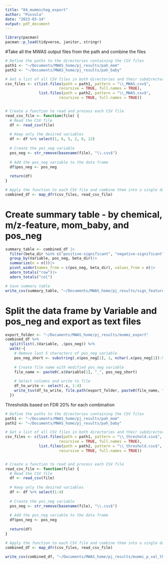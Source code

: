 ```yaml
---
title: "04_mummichog_export"
author: "Puvvula"
date: "2023-03-14"
output: pdf_document
---
```


```r
library(pacman)
pacman::p_load(tidyverse, janitor, stringr)
```


#Take all the MWAS output files from the path and combine the files
```r
# Define the paths to the directories containing the CSV files
path1 <- "~/Documents/MWAS_home/pj_results/pah_mom"
path2 <- "~/Documents/MWAS_home/pj_results/pah_baby"

# Get a list of all CSV files in both directories and their subdirectories
csv_files <- c(list.files(path = path1, pattern = "\\_MWAS.csv$", 
                        recursive = TRUE, full.names = TRUE),
               list.files(path = path2, pattern = "\\_MWAS.csv$", 
                        recursive = TRUE, full.names = TRUE))


# Create a function to read and process each CSV file
read_csv_file <- function(file) {
  # Read the CSV file
  df <- read_csv(file)
  
  # Keep only the desired variables
  df <- df %>% select(1, 6, 5, 2, 8, 12)
  
  # Create the pos_neg variable
  pos_neg <- str_remove(basename(file), "\\.csv$")
  
  # Add the pos_neg variable to the data frame
  df$pos_neg <- pos_neg
  
  return(df)
}

# Apply the function to each CSV file and combine them into a single data frame
combined_df <- map_dfr(csv_files, read_csv_file)
```


# Create summary table - by chemical, m/z-feature, mom_baby, and pos_neg
```r
summary_table <- combined_df |>
  filter(beta_dir %in% c("positive-significant", "negative-significant")) |>
  group_by(Variable, pos_neg, beta_dir)|>
  summarize(n = n())|>
  pivot_wider(names_from = c(pos_neg, beta_dir), values_from = n)|> 
  adorn_totals("row")|> 
  adorn_totals("col")

# Save summary table
write_csv(summary_table, "~/Documents/MWAS_home/pj_results/sign_features_summary.csv")
```

# Split the data frame by Variable and pos_neg and export as text files
```r
export_folder <- "~/Documents/MWAS_home/pj_results/mummi_export"
combined_df %>% 
  split(list(.$Variable, .$pos_neg)) %>% 
  walk(~{
    # Remove last 5 characters of pos_neg variable
    pos_neg_short <- substring(.x$pos_neg[1], 1, nchar(.x$pos_neg[1])-5)
    
    # Create file name with modified pos_neg variable
    file_name <- paste0(.x$Variable[1], "_", pos_neg_short)
    
    # Select columns and write to file
    df_to_write <- select(.x, 1:4)
    write_tsv(df_to_write, file.path(export_folder, paste0(file_name, ".txt")))
  })


```


################################################################################
Thresholds based on FDR 20% for each combination

```r
# Define the paths to the directories containing the CSV files
path1 <- "~/Documents/MWAS_home/pj_results/pah_mom"
path2 <- "~/Documents/MWAS_home/pj_results/pah_baby"

# Get a list of all CSV files in both directories and their subdirectories
csv_files <- c(list.files(path = path1, pattern = "\\_threshold.csv$", 
                        recursive = TRUE, full.names = TRUE),
               list.files(path = path2, pattern = "\\_threshold.csv$", 
                        recursive = TRUE, full.names = TRUE))


# Create a function to read and process each CSV file
read_csv_file <- function(file) {
  # Read the CSV file
  df <- read_csv(file)
  
  # Keep only the desired variables
  df <- df %>% select(1:4)
  
  # Create the pos_neg variable
  pos_neg <- str_remove(basename(file), "\\.csv$")
  
  # Add the pos_neg variable to the data frame
  df$pos_neg <- pos_neg
  
  return(df)
}

# Apply the function to each CSV file and combine them into a single data frame
combined_df <- map_dfr(csv_files, read_csv_file)

write_csv(combined_df, "~/Documents/MWAS_home/pj_results/mummi_p_val_thresholds.csv")
```




